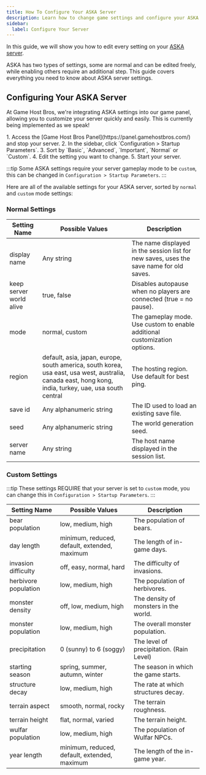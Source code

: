 ```yaml
---
title: How To Configure Your ASKA Server
description: Learn how to change game settings and configure your ASKA dedicated server.
sidebar:
  label: Configure Your Server
---
```


In this guide, we will show you how to edit every setting on your [ASKA server](https://www.gamehostbros.com/aska-server-hosting/). 

ASKA has two types of settings, some are normal and can be edited freely, while enabling others require an additional step. This guide covers everything you need to know about ASKA server settings.

## Configuring Your ASKA Server

At Game Host Bros, we're integrating ASKA settings into our game panel, allowing you to customize your server quickly and easily. This is currently being implemented as we speak!

<Steps>
1. Access the [Game Host Bros Panel](https://panel.gamehostbros.com/) and stop your server.
2. In the sidebar, click `Configuration > Startup Parameters`.
3. Sort by `Basic`, `Advanced`, `Important`, `Normal` or `Custom`.
4. Edit the setting you want to change.
5. Start your server.
</Steps>

:::tip
Some ASKA settings require your server gameplay mode to be `custom`, this can be changed in `Configuration > Startup Parameters`.
:::

Here are all of the available settings for your ASKA server, sorted by `normal` and `custom` mode settings:

### Normal Settings

| Setting Name                | Possible Values                                                                                        | Description                                                                                     |
|-----------------------------|------------------------------------------------------------------------------------------------------|-------------------------------------------------------------------------------------------------|
| display name    | Any string       | The name displayed in the session list for new saves, uses the save name for old saves. || keep server world alive     | true, false                                                                                           | Toggles autopause when no players are connected. |
| keep server world alive     | true, false        | Disables autopause when no players are connected (true = no pause). || password                    | Any string                                                                                             | The session password. |
| mode                        | normal, custom                                                                              | The gameplay mode. Use custom to enable additional customization options. |
| region                      | default, asia, japan, europe, south america, south korea, usa east, usa west, australia, canada east, hong kong, india, turkey, uae, usa south central | The hosting region. Use default for best ping. |
| save id                     | Any alphanumeric string                                                                                 | The ID used to load an existing save file. |
| seed                        | Any alphanumeric string                                                                                 | The world generation seed. |
| server name                 | Any string                                                                                             | The host name displayed in the session list. |

### Custom Settings

:::tip
These settings REQUIRE that your server is set to `custom` mode, you can change this in `Configuration > Startup Parameters`.
:::

| Setting Name                | Possible Values                                                                                        | Description                                                                                     |
|-----------------------------|------------------------------------------------------------------------------------------------------|-------------------------------------------------------------------------------------------------|
| bear population             | low, medium, high                                                                                   | The population of bears. |
| day length                  | minimum, reduced, default, extended, maximum                                                       | The length of in-game days. |
| invasion difficulty         | off, easy, normal, hard                                                                              | The difficulty of invasions. |
| herbivore population        | low, medium, high                                                                                   | The population of herbivores. |
| monster density             | off, low, medium, high                                                                                | The density of monsters in the world. |
| monster population          | low, medium, high                                                                                   | The overall monster population. |
| precipitation               | 0 (sunny) to 6 (soggy)                                                                                | The level of precipitation. (Rain Level) |
| starting season             | spring, summer, autumn, winter                                                                      | The season in which the game starts. |
| structure decay             | low, medium, high                                                                                   | The rate at which structures decay. |
| terrain aspect              | smooth, normal, rocky                                                                                 | The terrain roughness. |
| terrain height              | flat, normal, varied                                                                                 | The terrain height. |
| wulfar population           | low, medium, high                                                                                   | The population of Wulfar NPCs. |
| year length                 | minimum, reduced, default, extended, maximum                                                        | The length of the in-game year. |

